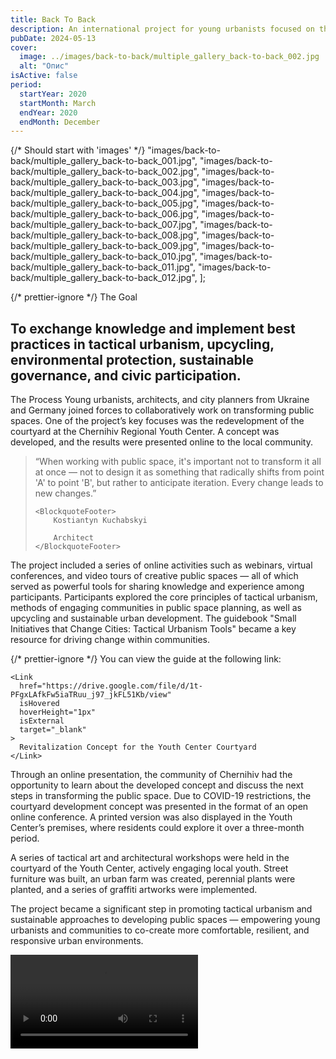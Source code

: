 ```yaml
---
title: Back To Back
description: An international project for young urbanists focused on the core principles of tactical urbanism, community engagement in public space planning, as well as upcycling and sustainable urban development.
pubDate: 2024-05-13
cover:
  image: ../images/back-to-back/multiple_gallery_back-to-back_002.jpg
  alt: "Опис"
isActive: false
period:
  startYear: 2020
  startMonth: March
  endYear: 2020
  endMonth: December
---
```



{/* Should start with 'images' */}
"images/back-to-back/multiple_gallery_back-to-back_001.jpg",
"images/back-to-back/multiple_gallery_back-to-back_002.jpg",
"images/back-to-back/multiple_gallery_back-to-back_003.jpg",
"images/back-to-back/multiple_gallery_back-to-back_004.jpg",
"images/back-to-back/multiple_gallery_back-to-back_005.jpg",
"images/back-to-back/multiple_gallery_back-to-back_006.jpg",
"images/back-to-back/multiple_gallery_back-to-back_007.jpg",
"images/back-to-back/multiple_gallery_back-to-back_008.jpg",
"images/back-to-back/multiple_gallery_back-to-back_009.jpg",
"images/back-to-back/multiple_gallery_back-to-back_010.jpg",
"images/back-to-back/multiple_gallery_back-to-back_011.jpg",
"images/back-to-back/multiple_gallery_back-to-back_012.jpg",
];

{/* prettier-ignore */}
<TextContent>
  <Badge>The Goal</Badge>
  ## To exchange knowledge and implement best practices in tactical urbanism, upcycling, environmental protection, sustainable governance, and civic participation.
</TextContent>

<TextContent>
  <Badge>The Process</Badge>
Young urbanists, architects, and city planners from Ukraine and Germany joined forces to collaboratively work on transforming public spaces. One of the project’s key focuses was the redevelopment of the courtyard at the Chernihiv Regional Youth Center. A concept was developed, and the results were presented online to the local community.

</TextContent>

<Blockquote>
<span>“</span>When working with public space, it's important not to transform it all at once — not to design it as something that radically shifts from point 'A' to point 'B', but rather to anticipate iteration. Every change leads to new changes.<span>”</span>

    <BlockquoteFooter>
        Kostiantyn Kuchabskyi

        Architect
    </BlockquoteFooter>

</Blockquote>

<TextContent>
The project included a series of online activities such as webinars, virtual conferences, and video tours of creative public spaces — all of which served as powerful tools for sharing knowledge and experience among participants. Participants explored the core principles of tactical urbanism, methods of engaging communities in public space planning, as well as upcycling and sustainable urban development. The guidebook "Small Initiatives that Change Cities: Tactical Urbanism Tools" became a key resource for driving change within communities.

</TextContent>

{/* prettier-ignore */}
<Centered>
  <ImageGrid isFull>
    <Full src={back2BackPdf} orientation="wide"/>
  </ImageGrid>
  <Annotation>
    You can view the guide at the following link:

    <Link
      href="https://drive.google.com/file/d/1t-PFgxLAfkFw5iaTRuu_j97_jkFL51Kb/view"
      isHovered
      hoverHeight="1px"
      isExternal
      target="_blank"
    >
      Revitalization Concept for the Youth Center Courtyard
    </Link>

  </Annotation>
  
</Centered>

<TextContent>
Through an online presentation, the community of Chernihiv had the opportunity to learn about the developed concept and discuss the next steps in transforming the public space. Due to COVID-19 restrictions, the courtyard development concept was presented in the format of an open online conference. A printed version was also displayed in the Youth Center’s premises, where residents could explore it over a three-month period.

A series of tactical art and architectural workshops were held in the courtyard of the Youth Center, actively engaging local youth. Street furniture was built, an urban farm was created, perennial plants were planted, and a series of graffiti artworks were implemented.

The project became a significant step in promoting tactical urbanism and sustainable approaches to developing public spaces — empowering young urbanists and communities to co-create more comfortable, resilient, and responsive urban environments.

</TextContent>

<Video src="https://www.youtube.com/embed/IATfMxTKyIs?si=IGslO_JQLSvwpp-N" />

{/* prettier-ignore */}
  <TextContent>
    <Badge>The Results</Badge>

    <ResultList>
      - 23 young urbanists from Ukraine and Germany collaborated in an online format.
      - A courtyard development concept was designed for the Youth Center in Chernihiv.
      - The guidebook "Small Initiatives that Change Cities: Tactical Urbanism Tools" was developed.
      - 5 workshops were held on tactical urbanism, greening, and street art.
      - A series of online tours of public spaces in Ukraine and Germany was created.
    </ResultList>

  </TextContent>

<Logos>
  <Icon name="donors-evz" />
  <div class="donor-logo">
    <MyPicture
      src={all4YouLogo}
      width={300}
      alt="Chernihiv Regional Youth Center logo"
    />
  </div>
  <Icon name="donors-evz" />
  <div class="donor-logo">
    <MyPicture
      src={all4YouLogo}
      width={300}
      alt="Chernihiv Regional Youth Center logo"
    />
  </div>
  <Icon name="donors-evz" />
  <div class="donor-logo">
    <MyPicture
      src={all4YouLogo}
      width={300}
      alt="Chernihiv Regional Youth Center logo"
    />
  </div>
</Logos>

<MultiSlideGallery imagePaths={backToBackImages} isFullscreen />
